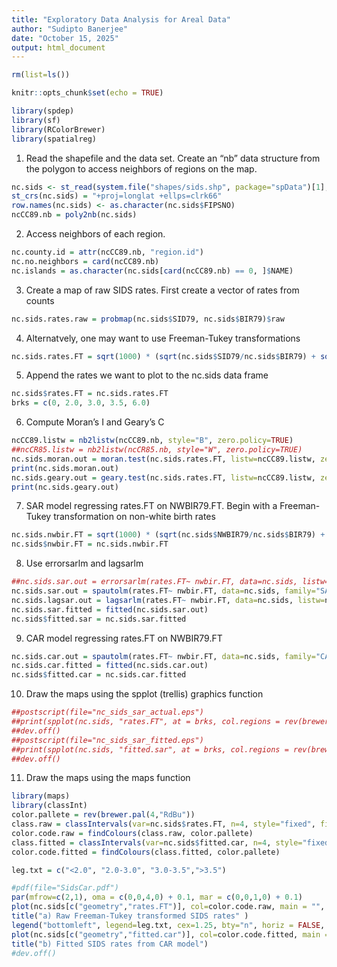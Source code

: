 ```yaml
---
title: "Exploratory Data Analysis for Areal Data"
author: "Sudipto Banerjee"
date: "October 15, 2025"
output: html_document
---
```


```r
rm(list=ls())
```

```r
knitr::opts_chunk$set(echo = TRUE)
```

```r
library(spdep)
library(sf)
library(RColorBrewer)
library(spatialreg)
```

1. Read the shapefile and the data set. Create an "nb" data structure from the polygon to access neighbors of regions on the map. 
```r
nc.sids <- st_read(system.file("shapes/sids.shp", package="spData")[1], quiet=TRUE) 
st_crs(nc.sids) = "+proj=longlat +ellps=clrk66"
row.names(nc.sids) <- as.character(nc.sids$FIPSNO)
ncCC89.nb = poly2nb(nc.sids)
```

2. Access neighbors of each region.
```r
nc.county.id = attr(ncCC89.nb, "region.id")
nc.no.neighbors = card(ncCC89.nb)
nc.islands = as.character(nc.sids[card(ncCC89.nb) == 0, ]$NAME)
```

3. Create a map of raw SIDS rates. First create a vector of rates from counts
```r
nc.sids.rates.raw = probmap(nc.sids$SID79, nc.sids$BIR79)$raw
```

4. Alternatvely, one may want to use Freeman-Tukey transformations
```r
nc.sids.rates.FT = sqrt(1000) * (sqrt(nc.sids$SID79/nc.sids$BIR79) + sqrt((nc.sids$SID79 + 1)/nc.sids$BIR79))
```

5. Append the rates we want to plot to the nc.sids data frame
```r
nc.sids$rates.FT = nc.sids.rates.FT 
brks = c(0, 2.0, 3.0, 3.5, 6.0)
```

6. Compute Moran's I and Geary's C
```r
ncCC89.listw = nb2listw(ncCC89.nb, style="B", zero.policy=TRUE)
##ncCR85.listw = nb2listw(ncCR85.nb, style="W", zero.policy=TRUE)
nc.sids.moran.out = moran.test(nc.sids.rates.FT, listw=ncCC89.listw, zero.policy=TRUE) 
print(nc.sids.moran.out)
nc.sids.geary.out = geary.test(nc.sids.rates.FT, listw=ncCC89.listw, zero.policy=TRUE)
print(nc.sids.geary.out)
```

7. SAR model regressing rates.FT on NWBIR79.FT. Begin with a Freeman-Tukey transformation on non-white birth rates
```r
nc.sids.nwbir.FT = sqrt(1000) * (sqrt(nc.sids$NWBIR79/nc.sids$BIR79) + sqrt((nc.sids$NWBIR79 + 1)/nc.sids$BIR79))
nc.sids$nwbir.FT = nc.sids.nwbir.FT
```

8. Use errorsarlm and lagsarlm 
```r
##nc.sids.sar.out = errorsarlm(rates.FT~ nwbir.FT, data=nc.sids, listw=ncCC89.listw, zero.policy=TRUE)
nc.sids.sar.out = spautolm(rates.FT~ nwbir.FT, data=nc.sids, family="SAR", listw=ncCC89.listw, zero.policy=TRUE)
nc.sids.lagsar.out = lagsarlm(rates.FT~ nwbir.FT, data=nc.sids, listw=ncCC89.listw, zero.policy=TRUE)
nc.sids.sar.fitted = fitted(nc.sids.sar.out)
nc.sids$fitted.sar = nc.sids.sar.fitted
```

9. CAR model regressing rates.FT on NWBIR79.FT
```r
nc.sids.car.out = spautolm(rates.FT~ nwbir.FT, data=nc.sids, family="CAR", listw=ncCC89.listw, zero.policy=TRUE)
nc.sids.car.fitted = fitted(nc.sids.car.out)
nc.sids$fitted.car = nc.sids.car.fitted
```

10. Draw the maps using the spplot (trellis) graphics function
```r
##postscript(file="nc_sids_sar_actual.eps")
##print(spplot(nc.sids, "rates.FT", at = brks, col.regions = rev(brewer.pal(4,"RdBu")), main="a) Actual SIDS rates"))
##dev.off()
##postscript(file="nc_sids_sar_fitted.eps")
##print(spplot(nc.sids, "fitted.sar", at = brks, col.regions = rev(brewer.pal(4,"RdBu")), main="b) Fitted SIDS rates from SAR model"))
##dev.off()
```

11. Draw the maps using the maps function
```r
library(maps)
library(classInt)
color.pallete = rev(brewer.pal(4,"RdBu"))
class.raw = classIntervals(var=nc.sids$rates.FT, n=4, style="fixed", fixedBreaks=brks, dataPrecision=4)
color.code.raw = findColours(class.raw, color.pallete)
class.fitted = classIntervals(var=nc.sids$fitted.car, n=4, style="fixed", fixedBreaks=brks, dataPrecision=4)
color.code.fitted = findColours(class.fitted, color.pallete)

leg.txt = c("<2.0", "2.0-3.0", "3.0-3.5",">3.5")

#pdf(file="SidsCar.pdf")
par(mfrow=c(2,1), oma = c(0,0,4,0) + 0.1, mar = c(0,0,1,0) + 0.1)
plot(nc.sids[c("geometry","rates.FT")], col=color.code.raw, main = "", key.pos = NULL, reset = FALSE)
title("a) Raw Freeman-Tukey transformed SIDS rates" )
legend("bottomleft", legend=leg.txt, cex=1.25, bty="n", horiz = FALSE, fill = color.pallete)
plot(nc.sids[c("geometry","fitted.car")], col=color.code.fitted, main = "", key.pos = NULL, reset = FALSE)
title("b) Fitted SIDS rates from CAR model")
#dev.off()
```     
